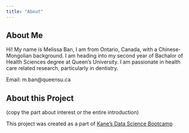 ```yaml
---
title: "About"
---
```


## About Me

Hi! My name is Melissa Ban, I am from Ontario, Canada, with a Chinese-Mongolian background. I am heading into my second year of Bachalor of Health Sciences degree at Queen's University. I am passionate in health care related research, particularly in dentistry.

Email: m.ban\@queensu.ca

## About this Project

(copy the part about interest or the entire introduction)

This project was created as a part of [Kane's Data Science Bootcamp](https://bootcamp.davidkane.info/)
